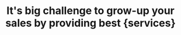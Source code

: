 ---
title: "It's big challenge to grow-up your sales by providing best {services}"
bg_image: "/assets/imgs/shape/img-s-54.webp"
---